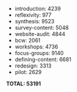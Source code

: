 
* introduction: 4239
* reflexivity: 977
* synthesis: 9523
* survey-content: 5048
* website-audit: 4844
* bcw: 2061
* workshops: 4736
* focus-groups: 9140
* defining-content: 6681
* redesign: 3313
* pilot: 2629

**TOTAL: 53191**
